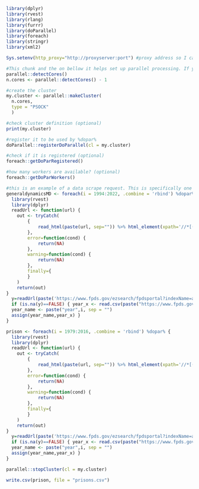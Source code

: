 ```r
library(dplyr)
library(rvest)
library(rlang)
library(furrr)
library(doParallel)
library(foreach)
library(stringr)
library(xml2)
```


```r
Sys.setenv(http_proxy="http://proxyserver:port") #proxy address so I can web scrape
```

```r
#This chunk and the on bellow it helps set up parallel processing. If you have have enough time in theory this does not need to be done in parallel
parallel::detectCores()
n.cores <- parallel::detectCores() - 1
```
```r
#create the cluster
my.cluster <- parallel::makeCluster(
  n.cores, 
  type = "PSOCK"
  )

#check cluster definition (optional)
print(my.cluster)

#register it to be used by %dopar%
doParallel::registerDoParallel(cl = my.cluster)

#check if it is registered (optional)
foreach::getDoParRegistered()

#how many workers are available? (optional)
foreach::getDoParWorkers()
```



```r
#this is an example of a data scrape request. This is specifically one company and one state over a period of time. My project specifically focused on Arms contractors in MD, but to adapt this to hospitals all I would need to do is change the pasted url.
generaldynamicsMD <- foreach(i = 1994:2022, .combine = 'rbind') %dopar% {
  library(rvest)
  library(dplyr)
  readUrl <- function(url) {
    out <- tryCatch(
        {
            read_html(paste(url, sep="")) %>% html_element(xpath='//*[(@id = "csvLink")]') %>% html_attr("href")
        },
        error=function(cond) {
            return(NA)
        },
        warning=function(cond) {
            return(NA)
        },
        finally={
        }
    )    
    return(out)
}
  y=readUrl(paste('https://www.fpds.gov/ezsearch/fpdsportal?indexName=awardfull&templateName=1.5.3&s=FPDS.GOV%252525252525252525252525252525252BtemplateName1.5.2%252525252525252525252525252525252BindexNameawardfull&q=ULTIMATE_UEI_NAME%3A%22GENERAL+DYNAMICS%22+CONTRACT_FISCAL_YEAR%3A%22',as.character(i),'%22+VENDOR_ADDRESS_STATE_CODE%3A%22MD%22&x=24&y=13',sep=""))
  if (is.na(y)==FALSE) { year_x <- read.csv(paste("https://www.fpds.gov/ezsearch/fpdsportal",y, sep=""))
  year_name <- paste("year",i, sep = "")
  assign(year_name,year_x) }
}
```

```r
prison <- foreach(i = 1979:2016, .combine = 'rbind') %dopar% {
  library(rvest)
  library(dplyr)
  readUrl <- function(url) {
    out <- tryCatch(
        {
            read_html(paste(url, sep="")) %>% html_element(xpath='//*[(@id = "csvLink")]') %>% html_attr("href")
        },
        error=function(cond) {
            return(NA)
        },
        warning=function(cond) {
            return(NA)
        },
        finally={
        }
    )    
    return(out)
}
  y=readUrl(paste('https://www.fpds.gov/ezsearch/fpdsportal?indexName=awardfull&templateName=1.5.3&s=FPDS.GOV%2525252525252525252525252525252525252525252525252525252525252BtemplateName1.5.2%2525252525252525252525252525252525252525252525252525252525252BindexNameawardfull&q=CONTRACTING_AGENCY_NAME%3A%22FEDERAL+PRISON+SYSTEM%22+PRODUCT_OR_SERVICE_CODE%3A%22Q201%22+CONTRACT_FISCAL_YEAR%3A%22',as.character(i),'%22&x=0&y=0',sep=""))
  if (is.na(y)==FALSE) { year_x <- read.csv(paste("https://www.fpds.gov/ezsearch/fpdsportal",y, sep=""))
  year_name <- paste("year",i, sep = "")
  assign(year_name,year_x) }
}
```



```r
parallel::stopCluster(cl = my.cluster)
```

```r
write.csv(prison, file = "prisons.csv")
```


